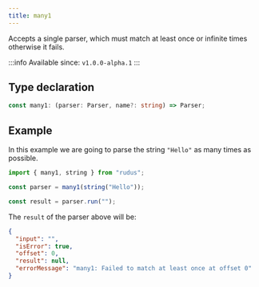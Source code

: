 ```yaml
---
title: many1
---
```


Accepts a single parser, which must match at least once or infinite times otherwise it fails.

:::info
Available since: `v1.0.0-alpha.1`
:::

## Type declaration

```ts
const many1: (parser: Parser, name?: string) => Parser;
```

## Example

In this example we are going to parse the string `"Hello"` as many times as possible.

```ts
import { many1, string } from "rudus";

const parser = many1(string("Hello"));

const result = parser.run("");
```

The `result` of the parser above will be:

```json
{
  "input": "",
  "isError": true,
  "offset": 0,
  "result": null,
  "errorMessage": "many1: Failed to match at least once at offset 0"
}
```
